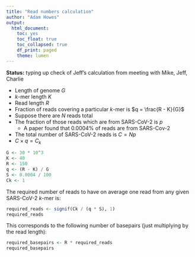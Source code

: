 ```yaml
---
title: "Read numbers calculation"
author: "Adam Howes"
output:
  html_document:
    toc: yes
    toc_float: true
    toc_collapsed: true
    df_print: paged
    theme: lumen
---
```


**Status:** typing up check of Jeff's calculation from meeting with Mike, Jeff, Charlie

* Length of genome $G$
* $k$-mer length $K$
* Read length $R$
* Fraction of reads covering a particular $k$-mer is $q = \frac{R - K}{G}$
* Suppose there are $N$ reads total
* The fraction of those reads which are from SARS-CoV-2 is $p$
  * A paper found that 0.0004% of reads are from SARS-Cov-2
* The total number of SARS-CoV-2 reads is $C = Np$
* $C \times q = C_k$

```r
G <- 30 * 10^3
K <- 40
R <- 150
q <- (R - K) / G
S <- 0.0004 / 100
Ck <- 1
```

The required number of reads to have on average one read from any given SARS-CoV-2 $k$-mer is:

```r
required_reads <- signif(Ck / (q * S), 1)
required_reads
```

This corresponds to the following number of basepairs (just multiplying by the read length):

```r
required_basepairs <- R * required_reads
required_basepairs
```
